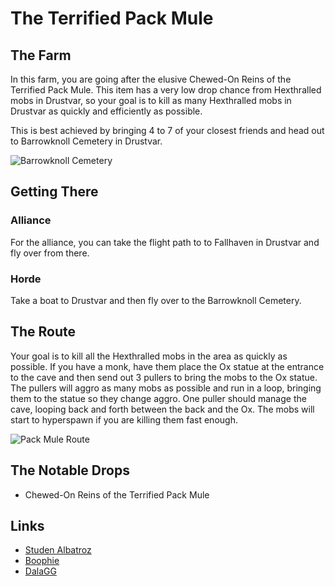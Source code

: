 # The Terrified Pack Mule

## The Farm
In this farm, you are going after the elusive <WowHeadItem id="163574">Chewed-On Reins of the Terrified Pack Mule</WowHeadItem>. This item has a very low drop chance from Hexthralled mobs in Drustvar, so your goal is to kill as many Hexthralled mobs in Drustvar as quickly and efficiently as possible.

This is best achieved by bringing 4 to 7 of your closest friends and head out to Barrowknoll Cemetery in Drustvar.

![Barrowknoll Cemetery](../../assets/barrowknoll-cemetery.jpg)

## Getting There

### Alliance
For the alliance, you can take the flight path to to Fallhaven in Drustvar and fly over from there.

### Horde
Take a boat to Drustvar and then fly over to the Barrowknoll Cemetery.

## The Route
Your goal is to kill all the Hexthralled mobs in the area as quickly as possible. If you have a monk, have them place the Ox statue at the entrance to the cave and then send out 3 pullers to bring the mobs to the Ox statue.  The pullers will aggro as many mobs as possible and run in a loop, bringing them to the statue so they change aggro. One puller should manage the cave, looping back and forth between the back and the Ox.  The mobs will start to hyperspawn if you are killing them fast enough.  

![Pack Mule Route](../../assets/pack-mule-route.gif)

## The Notable Drops

- <WowHeadItem id="163574">Chewed-On Reins of the Terrified Pack Mule</WowHeadItem>

## Links
- [Studen Albatroz](https://www.youtube.com/watch?v=uU3uwY5czzo)
- [Boophie](https://www.youtube.com/watch?v=eOzVZ4HMctg)
- [DalaGG](https://youtu.be/5OmOpZFJJrg?t=244)